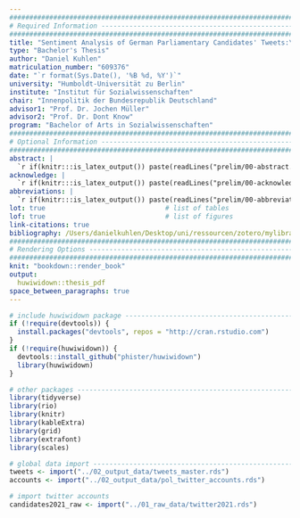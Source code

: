 ```yaml
---
################################################################################
# Required Information --------------------------------------------------------
################################################################################
title: "Sentiment Analysis of German Parliamentary Candidates' Tweets:\nA Longitudinal Study on Electioneering Tone and Post-Election Shifts"
type: "Bachelor's Thesis"
author: "Daniel Kuhlen"
matriculation_number: "609376"
date: "`r format(Sys.Date(), '%B %d, %Y')`"
university: "Humboldt-Universität zu Berlin"
institute: "Institut für Sozialwissenschaften" 
chair: "Innenpolitik der Bundesrepublik Deutschland"
advisor1: "Prof. Dr. Jochen Müller"
advisor2: "Prof. Dr. Dont Know"            
program: "Bachelor of Arts in Sozialwissenschaften"
################################################################################
# Optional Information ---------------------------------------------------------
################################################################################
abstract: |  
  `r if(knitr:::is_latex_output()) paste(readLines("prelim/00-abstract.Rmd"), collapse = '\n  ')`
acknowledge: |  
  `r if(knitr:::is_latex_output()) paste(readLines("prelim/00-acknowledge.Rmd"), collapse = '\n  ')`
abbreviations: |  
  `r if(knitr:::is_latex_output()) paste(readLines("prelim/00-abbreviations.Rmd"), collapse = '\n  ')`
lot: true                              # list of tables
lof: true                              # list of figures
link-citations: true
bibliography: /Users/danielkuhlen/Desktop/uni/ressourcen/zotero/mylibrary.bib   
################################################################################
# Rendering Options ------------------------------------------------------------
################################################################################
knit: "bookdown::render_book"
output: 
  huwiwidown::thesis_pdf  
space_between_paragraphs: true
---
```


```r
# include huwiwidown package ---------------------------------------------------
if (!require(devtools)) {
  install.packages("devtools", repos = "http://cran.rstudio.com")
}
if (!require(huwiwidown)) {
  devtools::install_github("phister/huwiwidown")
  library(huwiwidown)
}

# other packages ---------------------------------------------------------------
library(tidyverse)
library(rio)
library(knitr)
library(kableExtra)
library(grid)
library(extrafont)
library(scales)
```

```r
# global data import -----------------------------------------------------------
tweets <- import("../02_output_data/tweets_master.rds")
accounts <- import("../02_output_data/pol_twitter_accounts.rds")

# import twitter accounts
candidates2021_raw <- import("../01_raw_data/twitter2021.rds")
```
